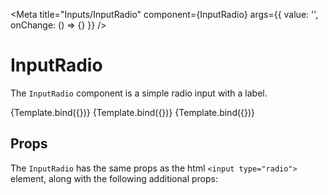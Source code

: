 
<Meta
  title="Inputs/InputRadio"
  component={InputRadio}
  args={{
    value: '',
    onChange: () => {}
  }}
/>


# InputRadio

<WorksWith component="InputFactory" />

The `InputRadio` component is a simple radio input with a label.

<Canvas withSource="open">
  <Story
    name="Unchecked"
    args={{
      name: 'input-radio',
      label: 'Unchecked'
    }}
  >
    {Template.bind({})}
  </Story>
  <Story
    name="Checked"
    args={{
      name: 'input-radio - checked',
      label: 'Checked',
      checked: true
    }}
  >
    {Template.bind({})}
  </Story>
  <Story
    name="Disabled"
    args={{
      name: 'input-radio - disabled',
      label: 'Disabled',
      disabled: true
    }}
  >
    {Template.bind({})}
  </Story>
</Canvas>

## Props

The `InputRadio` has the same props as the html `<input type="radio">` element, along with the following additional props:

<ArgsTable of={InputRadio} />
